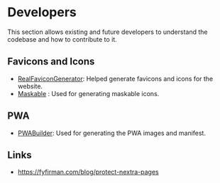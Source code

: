 # Developers

This section allows existing and future developers to understand the codebase and how to contribute to it.

## Favicons and Icons

- [RealFaviconGenerator](https://realfavicongenerator.net/): Helped generate favicons and icons for the website.
- [Maskable](https://maskable.app/editor) : Used for generating maskable icons.

## PWA

- [PWABuilder](https://www.pwabuilder.com/imageGenerator): Used for generating the PWA images and manifest.

## Links

- https://fyfirman.com/blog/protect-nextra-pages
